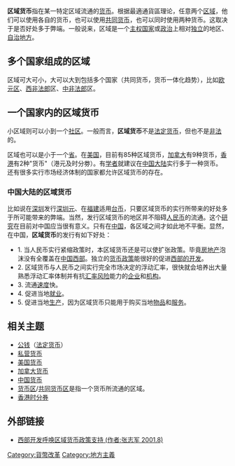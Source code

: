 '''区域货币'''指在某一特定区域流通的[[货币|货币]]。根据最適通貨區理论，任意两个[[区域|区域]]，他们可以使用各自的货币，也可以使用[[流通货币|共同货币]]，也可以同时使用两种货币。这取决于是否好处多于弊端。一般说来，区域是一个[[主权国家|主权国家]]或[[政治|政治]]上相对[[独立|独立]]的地区、[[自治地方|自治地方]]。

== 多个国家组成的区域 ==
区域可大可小，大可以大到包括多个国家（共同货币，货币一体化趋势），比如[[欧元|欧元]][[欧元区|区]]、[[西非法郎|西非法郎]]区、[[中非法郎|中非法郎]]区。

== 一个国家内的区域货币 ==
小区域则可以小到一个[[社区|社区]]。一般而言，'''区域货币'''不是[[法定货币|法定货币]]，但也不是[[非法|非法]]的。

区域也可以是小于一个[[省|省]]。在[[美国货币|美国]]，目前有85种区域货币，[[加拿大货币|加拿大]]有9种货币，[[香港|香港]]有2种"货币"（港元及时分劵）。有[[学者|学者]]就建议在[[中国大陆|中国大陆]]实行多于一种货币。还有很多实行市场经济体制的国家都允许区域货币的存在。

=== 中国大陆的区域货币 ===
比如说在[[深圳|深圳]]发行[[深圳元|深圳元]]、在[[福建|福建]]适用[[台币|台币]]，只要区域货币的实行所带来的好处多于所可能带来的弊端。当然，发行区域货币的地区并不阻碍[[人民币|人民币]]的流通。这个[[研究|研究]]在目前对中国应当很有意义。只有在[[中国|中国]]，各区域之间才如此地不平衡。显然，在中国，'''区域货币'''的发行有如下好处：

*1. 当人民币实行紧缩政策时，本区域货币还是可以使扩张政策。毕竟[[房地产|房地产]]泡沫没有全覆盖在[[中国西部|中国西部]]。独立的[[货币政策|货币政策]]能很好的促进[[西部大开发|西部的开发]]。 
*2. 区域货币与人民币之间实行完全市场决定的浮动汇率，很快就会培养出大量熟悉浮动汇率体制并有抗[[汇率|汇率]][[风险|风险]]能力的[[企业|企业]]和[[机构|机构]]。
*3. 流通[[速度|速度]]快。
*4. 促进当地[[就业|就业]]。
*5. 促进当地[[生产|生产]]，因为区域货币只能用于购买当地[[物品|物品]]和[[服务|服务]]。

== 相关主题 ==
*[[通货|公钱]]（[[法定货币|法定货币]]）
*[[私营货币|私营货币]]
*[[美国货币|美国货币]]
*[[加拿大货币|加拿大货币]]
*[[中国货币|中国货币]]
*[[货币|货币区]]/[[共同市场|共同货币区]]是指一个货币所流通的区域。
*[[香港时分券|香港时分券]]

== 外部链接 ==
* [http://www.drcnet.com.cn/DRCnet.common.web/docview.aspx?docid=1146883&leafid=401&chnid=339 西部开发呼唤区域货币政策支持 (作者:张志军 2001.8)]

{{Means of Exchange}}
{{Simple living|state=collapsed}}

{{Authority control}}
[[Category:貨幣改革|Category:貨幣改革]]
[[Category:地方主義|Category:地方主義]]